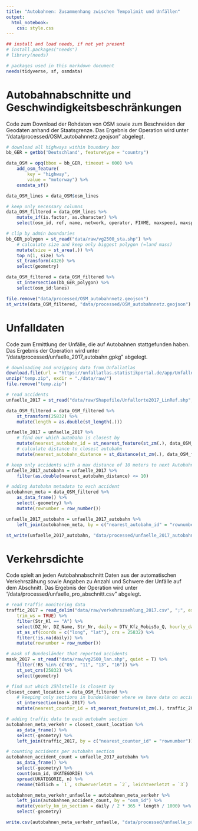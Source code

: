 ```yaml
---
title: "Autobahnen: Zusammenhang zwischen Tempolimit und Unfällen"
output:
  html_notebook:
    css: style.css
---
```


```r
## install and load needs, if not yet present
# install.packages("needs")
# library(needs)

# packages used in this markdown document
needs(tidyverse, sf, osmdata)
```


# Autobahnabschnitte und Geschwindigkeitsbeschränkungen
Code zum Download der Rohdaten von OSM sowie zum Beschneiden der Geodaten anhand der Staatsgrenze.
Das Ergebnis der Operation wird unter "/data/processed/OSM_autobahnnetz.geojson" abgelegt.
```r
# download all highways within boundary box
bb_GER = getbb('Deutschland', featuretype = "country")

data_OSM = opq(bbox = bb_GER, timeout = 600) %>%
    add_osm_feature(
    	key = "highway",
    	value = "motorway") %>%
    osmdata_sf()

data_OSM_lines = data_OSM$osm_lines

# keep only necessary columns
data_OSM_filtered = data_OSM_lines %>%
	mutate_if(is.factor, as.character) %>%
	select(osm_id, ref, name, network, operator, FIXME, maxspeed, maxspeed.variable, maxspeed.type.conditional, temporary.maxspeed, lanes)

# clip by admin boundaries
bb_GER_polygon = st_read("data/raw/vg2500_sta.shp") %>%
	# calculate size and keep only biggest polygon (=land mass)
	mutate(size = st_area(.)) %>% 
	top_n(1, size) %>% 
 	st_transform(4326) %>%
	select(geometry)

data_OSM_filtered = data_OSM_filtered %>%
	st_intersection(bb_GER_polygon) %>%
 	select(osm_id:lanes)

file.remove("data/processed/OSM_autobahnnetz.geojson")
st_write(data_OSM_filtered, "data/processed/OSM_autobahnnetz.geojson")
```



# Unfalldaten
Code zum Ermittlung der Unfälle, die auf Autobahnen stattgefunden haben.
Das Ergebnis der Operation wird unter "/data/processed/unfaelle_2017_autobahn.gpkg" abgelegt.
```r
# downloading and unzipping data from Unfallatlas
download.file(url = "https://unfallatlas.statistikportal.de/app/UnfalldatenDownload/Unfallorte2017_LinRef_Shapefile.zip", destfile = "temp.zip")
unzip("temp.zip", exdir = "./data/raw/")
file.remove("temp.zip")

# read accidents
unfaelle_2017 = st_read("data/raw/Shapefile/Unfallorte2017_LinRef.shp", quiet = T) %>% st_set_crs(25832)

data_OSM_filtered = data_OSM_filtered %>% 
	st_transform(25832) %>%
	mutate(length = as.double(st_length(.)))

unfaelle_2017 = unfaelle_2017 %>% 
	# find our which autobahn is closest by
	mutate(nearest_autobahn_id = st_nearest_feature(st_zm(.), data_OSM_filtered)) %>% 
	# calculate distance to closest autobahn
	mutate(nearest_autobahn_distance = st_distance(st_zm(.), data_OSM_filtered[nearest_autobahn_id, ], by_element = TRUE))

# keep only accidents with a max distance of 10 meters to next Autobahn line
unfaelle_2017_autobahn = unfaelle_2017 %>% 
	filter(as.double(nearest_autobahn_distance) <= 10) 

# adding Autobahn metadata to each accident
autobahnen_meta = data_OSM_filtered %>% 
	as_data_frame() %>% 
	select(-geometry) %>% 
	mutate(rownumber = row_number())

unfaelle_2017_autobahn = unfaelle_2017_autobahn %>% 
	left_join(autobahnen_meta, by = c("nearest_autobahn_id" = "rownumber"))

st_write(unfaelle_2017_autobahn, "data/processed/unfaelle_2017_autobahn.gpkg", update = T, layer_options = "OVERWRITE=YES")
```



# Verkehrsdichte
Code spielt an jeden Autobahnabschnitt Daten aus der automatischen Verkehrszähung sowie Angaben zu Anzahl und Schwere der Unfälle auf dem Abschnitt.
Das Ergebnis der Operation wird unter "/data/processed/unfaelle_pro_abschnitt.csv" abgelegt.
```r
# read traffic monitoring data
traffic_2017 = read_delim("data/raw/verkehrszaehlung_2017.csv", ";", escape_double = FALSE, locale = locale(encoding = "ISO-8859-1", decimal_mark = ","), 
    trim_ws = TRUE) %>% 
	filter(Str_Kl == "A") %>% 
	select(DZ_Nr, DZ_Name, Str_Nr, daily = DTV_Kfz_MobisSo_Q, hourly_day = Mt, hourly_night = Mn, long = Koor_UTM32_E, lat = Koor_UTM32_N) %>% 
	st_as_sf(coords = c("long", "lat"), crs = 25832) %>% 
	filter(!is.na(daily)) %>% 
	mutate(rownumber = row_number())

# mask of Bundesländer that reported accidents
mask_2017 = st_read("data/raw/vg2500_lan.shp", quiet = T) %>% 
	filter(!RS %in% c("05", "11", "13", "16")) %>% 
	st_set_crs(25832) %>%
	select(geometry)

# find out which Zählstelle is closest by
closest_count_location = data_OSM_filtered %>% 
	# keeping only sections in bundesländer where we have data on accidents
	st_intersection(mask_2017) %>%
	mutate(nearest_counter_id = st_nearest_feature(st_zm(.), traffic_2017))

# adding traffic data to each autobahn section
autobahnen_meta_verkehr = closest_count_location %>% 
	as_data_frame() %>% 
	select(-geometry) %>%
	left_join(traffic_2017, by = c("nearest_counter_id" = "rownumber"))

# counting accidents per autobahn section
autobahnen_accident_count = unfaelle_2017_autobahn %>% 
	as_data_frame() %>% 
	select(-geometry) %>% 
	count(osm_id, UKATEGORIE) %>% 
	spread(UKATEGORIE, n) %>%
	rename(tödlich = `1`, schwerverletzt = `2`, leichtverletzt = `3`)

autobahnen_meta_verkehr_unfaelle = autobahnen_meta_verkehr %>% 
	left_join(autobahnen_accident_count, by = "osm_id") %>%
	mutate(yearly_km_in_section = daily / 2 * 365 * length / 1000) %>%
	select(-geometry)

write.csv(autobahnen_meta_verkehr_unfaelle, "data/processed/unfaelle_pro_abschnitt.csv", row.names = F)
```



